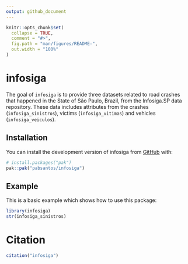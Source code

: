 ```yaml
---
output: github_document
---
```


<!-- README.md is generated from README.Rmd. Please edit that file -->

```r
knitr::opts_chunk$set(
  collapse = TRUE,
  comment = "#>",
  fig.path = "man/figures/README-",
  out.width = "100%"
)
```

# infosiga

<!-- badges: start -->
<!-- badges: end -->

The goal of `infosiga` is to provide three datasets related to road crashes that happened in the State of São Paulo, Brazil, from the Infosiga.SP data repository. These data includes attributes from the crashes (`infosiga_sinistros`), victims (`infosiga_vitimas`) and vehicles (`infosiga_veiculos`).

## Installation

You can install the development version of infosiga from [GitHub](https://github.com/) with:

``` r
# install.packages("pak")
pak::pak("pabsantos/infosiga")
```

## Example

This is a basic example which shows how to use this package:

```r
library(infosiga)
str(infosiga_sinistros)
```

# Citation

```r
citation("infosiga")
```
